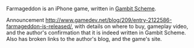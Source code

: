 Farmageddon is an iPhone game, written in [http://en.wikipedia.org/wiki/Gambit_(Scheme_implementation) Gambit Scheme].

Announcement [[here | http://www.gamedev.net/blog/209/entry-2122586-farmageddon-is-released/]], with details on where to buy, gameplay video, and the author's confirmation that it is indeed written in Gambit Scheme. Also has broken links to the author's blog, and the game's site.